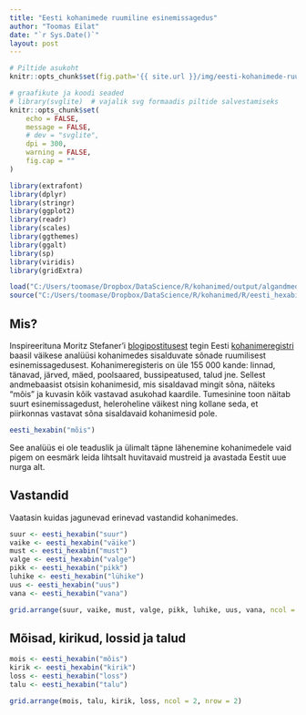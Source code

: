 ```yaml
---
title: "Eesti kohanimede ruumiline esinemissagedus"
author: "Toomas Eilat"
date: "`r Sys.Date()`"
layout: post
---
```


```r
# Piltide asukoht
knitr::opts_chunk$set(fig.path='{{ site.url }}/img/eesti-kohanimede-ruumiline-esinemissagedus-')
```

```r
# graafikute ja koodi seaded
# library(svglite)  # vajalik svg formaadis piltide salvestamiseks
knitr::opts_chunk$set(
    echo = FALSE, 
    message = FALSE,
    # dev = "svglite",
    dpi = 300,
    warning = FALSE,
    fig.cap = ""
)
```

```r
library(extrafont)
library(dplyr)
library(stringr)
library(ggplot2)
library(readr)
library(scales)
library(ggthemes)
library(ggalt)
library(sp)
library(viridis)
library(gridExtra)

load("C:/Users/toomase/Dropbox/DataScience/R/kohanimed/output/algandmed.RData")
source("C:/Users/toomase/Dropbox/DataScience/R/kohanimed/R/eesti_hexabin.R")

```

## Mis?
Inspireerituna Moritz Stefaner'i [blogipostitusest](http://truth-and-beauty.net/experiments/ach-ingen-zell/) tegin Eesti [kohanimeregistri](http://xgis.maaamet.ee/knravalik/) baasil väikese analüüsi kohanimedes sisalduvate sõnade ruumilisest esinemissagedusest. Kohanimeregisteris on üle 155 000 kande: linnad, tänavad, järved, mäed, poolsaared, bussipeatused, talud jne. Sellest andmebaasist otsisin kohanimesid, mis sisaldavad mingit sõna, näiteks "mõis" ja kuvasin kõik vastavad asukohad kaardile. 
Tumesinine toon näitab suurt esinemissagedust, heleroheline väikest ning kollane seda, et piirkonnas vastavat sõna sisaldavaid kohanimesid pole.

```r
eesti_hexabin("mõis")

```

See analüüs ei ole teaduslik ja ülimalt täpne lähenemine kohanimedele vaid pigem on eesmärk leida lihtsalt huvitavaid mustreid ja avastada Eestit uue nurga alt.

## Vastandid
Vaatasin kuidas jagunevad erinevad vastandid kohanimedes. 
```r
suur <- eesti_hexabin("suur")
vaike <- eesti_hexabin("väike")
must <- eesti_hexabin("must")
valge <- eesti_hexabin("valge")
pikk <- eesti_hexabin("pikk")
luhike <- eesti_hexabin("lühike")
uus <- eesti_hexabin("uus")
vana <- eesti_hexabin("vana")

grid.arrange(suur, vaike, must, valge, pikk, luhike, uus, vana, ncol = 2, nrow = 4)
```


## Mõisad, kirikud, lossid ja talud

```r
mois <- eesti_hexabin("mõis")
kirik <- eesti_hexabin("kirik")
loss <- eesti_hexabin("loss")
talu <- eesti_hexabin("talu")

grid.arrange(mois, talu, kirik, loss, ncol = 2, nrow = 2)
```
